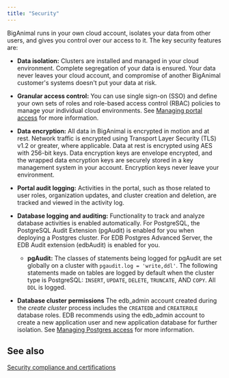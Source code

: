 ```yaml
---
title: "Security"
---
```


BigAnimal runs in your own cloud account, isolates your data from other users, and gives you control over our access to it. The key security features are:

-   **Data isolation:** Clusters are installed and managed in your cloud environment. Complete segregation of your data is ensured. Your data never leaves your cloud account, and compromise of another BigAnimal customer's systems doesn't put your data at risk.

-   **Granular access control:** You can use single sign-on (SSO) and define your own sets of roles and role-based access control (RBAC) policies to manage your individual cloud environments. See [Managing portal access](../../administering_cluster/01_portal_access/) for more information. 

-   **Data encryption:** All data in BigAnimal is encrypted in motion and at rest. Network traffic is encrypted using Transport Layer Security (TLS) v1.2 or greater, where applicable. Data at rest is encrypted using AES with 256-bit keys. Data encryption keys are envelope encrypted, and the wrapped data encryption keys are securely stored in a key management system in your account. Encryption keys never leave your environment.

-   **Portal audit logging:** Activities in the portal, such as those related to user roles, organization updates, and cluster creation and deletion, are tracked and viewed in the activity log.  

-   **Database logging and auditing:** Functionality to track and analyze database activities is enabled automatically. For PostgreSQL, the PostgreSQL Audit Extension (pgAudit) is enabled for you when deploying a Postgres cluster. For EDB Postgres Advanced Server, the EDB Audit extension (edbAudit) is enabled for you. 
    -   **pgAudit:** The classes of statements being logged for pgAudit are set globally on a cluster with `pgaudit.log = 'write,ddl'`. The following statements made on tables are logged by default when the cluster type is PostgreSQL: `INSERT`, `UPDATE`, `DELETE`, `TRUNCATE`, AND `COPY`. All `DDL` is logged. 

-   **Database cluster permissions** The edb_admin account created during the *create cluster* process includes the `CREATEDB` and `CREATEROLE` database roles. EDB recommends using the edb_admin account to create a new application user and new application database for further isolation. See [Managing Postgres access](../../using_cluster/01_postgres_access/) for more information.

## See also 

[Security compliance and certifications](compliance_and_certifications/)
